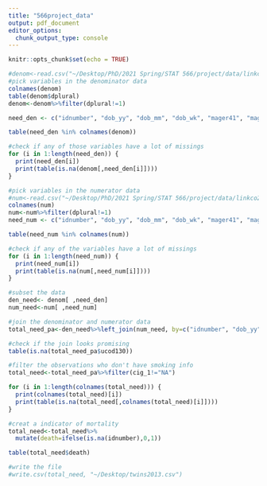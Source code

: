 ```yaml
---
title: "566project_data"
output: pdf_document
editor_options: 
  chunk_output_type: console
---
```


```r
knitr::opts_chunk$set(echo = TRUE)
```

```r
#denom<-read.csv("~/Desktop/PhD/2021 Spring/STAT 566/project/data/linkco2013us_den.csv")
#pick variables in the denominator data
colnames(denom)
table(denom$dplural)
denom<-denom%>%filter(dplural!=1)

need_den <- c("idnumber", "dob_yy", "dob_mm", "dob_wk", "mager41", "mager14", "mager9", "meduc", "mracerec", "fracerec", "fagerec11", "lbo", "uprevis", "wtgain", "cig_1", "cig_2", "cig_3","mar", "rf_diab", "rf_gest", "rf_phyp", "rf_ghyp", "rf_eclam", "rf_ppterm", "rf_ppoutc", "rf_cesar", "rf_ncesar", "md_route", "dmeth_rec", "apgar5", "sex", "dbwt", "ab_vent", "ab_vent6", "ab_nicu", "ab_surfac", "ab_antibio", "ca_anen", "ca_menin", "ca_heart", "ca_hernia", "ca_ompha", "ca_gastro", "ca_limb", "ca_cleftlp", "ca_cleft", "ca_downs", "ca_chrom", "ca_hypos", "aged", "manner", "precare", "dplural", "restatus", "tbo")

table(need_den %in% colnames(denom))

#check if any of those variables have a lot of missings
for (i in 1:length(need_den)) {
  print(need_den[i])
  print(table(is.na(denom[,need_den[i]])))
}

```

```r
#pick variables in the numerator data
#num<-read.csv("~/Desktop/PhD/2021 Spring/STAT 566/project/data/linkco2013us_num.csv")
colnames(num)
num<-num%>%filter(dplural!=1)
need_num <- c("idnumber", "dob_yy", "dob_mm", "dob_wk", "mager41", "mager14", "mager9", "fagerec11", "aged", "manner", "ucod130")

table(need_num %in% colnames(num))

#check if any of the variables have a lot of missings
for (i in 1:length(need_num)) {
  print(need_num[i])
  print(table(is.na(num[,need_num[i]])))
}

```


```r
#subset the data
den_need<- denom[ ,need_den]
num_need<-num[ ,need_num]
```

```r
#join the denominator and numerator data
total_need_pa<-den_need%>%left_join(num_need, by=c("idnumber", "dob_yy", "dob_mm", "dob_wk", "mager41", "mager14", "mager9", "fagerec11", "aged", "manner"))

#check if the join looks promising
table(is.na(total_need_pa$ucod130))
```

```r
#filter the observations who don't have smoking info
total_need<-total_need_pa%>%filter(cig_1!="NA")

for (i in 1:length(colnames(total_need))) {
  print(colnames(total_need)[i])
  print(table(is.na(total_need[,colnames(total_need)[i]])))
}

#creat a indicator of mortality
total_need<-total_need%>%
  mutate(death=ifelse(is.na(idnumber),0,1))

table(total_need$death)

#write the file
#write.csv(total_need, "~/Desktop/twins2013.csv")
```

